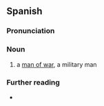 ==Spanish==

===Pronunciation===
{{es-pr}}

===Noun===
{{es-noun|m|f=mujer de guerra}}

# a [[man of war]], a military man

===Further reading===
* {{R:es:DRAE}}
{{C|es|War|People}}